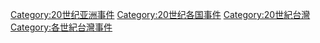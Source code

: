 [[Category:20世纪亚洲事件|Category:20世纪亚洲事件]]
[[Category:20世纪各国事件|Category:20世纪各国事件]]
[[Category:20世紀台灣|Category:20世紀台灣]]
[[Category:各世紀台灣事件|Category:各世紀台灣事件]]